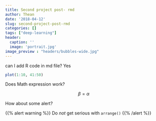 ```yaml
---
title: Second project post- rmd
author: Thean
date: '2018-04-12'
slug: second-project-post-rmd
categories: []
tags: ["deep-learning"]
header:
  caption: ''
  image: 'portrait.jpg'
image_preview : "headers/bubbles-wide.jpg"
---
```


can I add R code in md file? Yes

```r
plot(1:10, 41:50)
```

Does Math expression work?

$$\beta = \alpha$$ 


How about some alert?

{{% alert warning %}}
Do *not* get serious with `arrange()`
{{% /alert %}}

